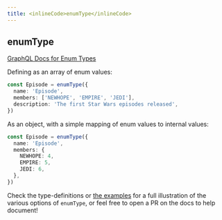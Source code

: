 ```yaml
---
title: <inlineCode>enumType</inlineCode>
---
```


## enumType

[GraphQL Docs for Enum Types](https://graphql.org/learn/schema/#enumeration-types)

Defining as an array of enum values:

```ts
const Episode = enumType({
  name: 'Episode',
  members: ['NEWHOPE', 'EMPIRE', 'JEDI'],
  description: 'The first Star Wars episodes released',
})
```

As an object, with a simple mapping of enum values to internal values:

```ts
const Episode = enumType({
  name: 'Episode',
  members: {
    NEWHOPE: 4,
    EMPIRE: 5,
    JEDI: 6,
  },
})
```

Check the type-definitions or [the examples](https://github.com/graphql-nexus/schema/tree/develop/examples) for a full illustration of the various options of `enumType`, or feel free to open a PR on the docs to help document!
